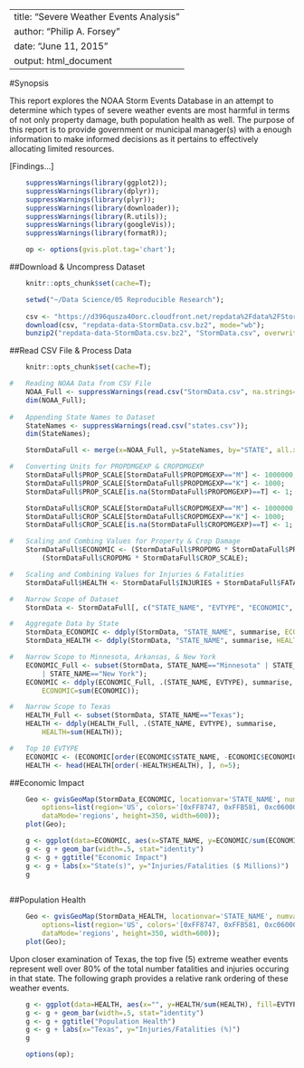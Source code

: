 <!--
    %\VignetteEngine{knitr::knitr}
    %\VignetteIndexEntry{Markdown example with knitr and googleVis}
-->

---
title: "Severe Weather Events Analysis"
author: "Philip A. Forsey"
date: "June 11, 2015"
output: html_document
---

#Synopsis

This report explores the NOAA Storm Events Database in an attempt to determine which types of severe weather events are most harmful in terms of not only property damage, buth population health as well.  The purpose of this report is to provide government or municipal manager(s) with a enough information to make informed decisions as it pertains to effectively allocating limited resources.

[Findings...]


```r
    suppressWarnings(library(ggplot2));
    suppressWarnings(library(dplyr));
    suppressWarnings(library(plyr));
    suppressWarnings(library(downloader));
    suppressWarnings(library(R.utils));
    suppressWarnings(library(googleVis));
    suppressWarnings(library(formatR));
```

```r
    op <- options(gvis.plot.tag='chart');
```

##Download & Uncompress Dataset
```r

    knitr::opts_chunk$set(cache=T);

    setwd("~/Data Science/05 Reproducible Research");
    
    csv <- "https://d396qusza40orc.cloudfront.net/repdata%2Fdata%2FStormData.csv.bz2";
    download(csv, "repdata-data-StormData.csv.bz2", mode="wb");
    bunzip2("repdata-data-StormData.csv.bz2", "StormData.csv", overwrite=T);

```

##Read CSV File & Process Data
```r

    knitr::opts_chunk$set(cache=T);

#   Reading NOAA Data from CSV File
    NOAA_Full <- suppressWarnings(read.csv("StormData.csv", na.strings=""));
    dim(NOAA_Full);
    
#   Appending State Names to Dataset
    StateNames <- suppressWarnings(read.csv("states.csv"));
    dim(StateNames);

    StormDataFull <- merge(x=NOAA_Full, y=StateNames, by="STATE", all.x=T);

#   Converting Units for PROPDMGEXP & CROPDMGEXP
    StormDataFull$PROP_SCALE[StormDataFull$PROPDMGEXP=="M"] <- 1000000;
    StormDataFull$PROP_SCALE[StormDataFull$PROPDMGEXP=="K"] <- 1000;
    StormDataFull$PROP_SCALE[is.na(StormDataFull$PROPDMGEXP)==T] <- 1;

    StormDataFull$CROP_SCALE[StormDataFull$CROPDMGEXP=="M"] <- 1000000;
    StormDataFull$CROP_SCALE[StormDataFull$CROPDMGEXP=="K"] <- 1000;
    StormDataFull$CROP_SCALE[is.na(StormDataFull$CROPDMGEXP)==T] <- 1;

#   Scaling and Combing Values for Property & Crop Damage 
    StormDataFull$ECONOMIC <- (StormDataFull$PROPDMG * StormDataFull$PROP_SCALE) + 
        (StormDataFull$CROPDMG * StormDataFull$CROP_SCALE);

#   Scaling and Combining Values for Injuries & Fatalities
    StormDataFull$HEALTH <- StormDataFull$INJURIES + StormDataFull$FATALITIES;

#   Narrow Scope of Dataset
    StormData <- StormDataFull[, c("STATE_NAME", "EVTYPE", "ECONOMIC", "HEALTH")];

#   Aggregate Data by State
    StormData_ECONOMIC <- ddply(StormData, "STATE_NAME", summarise, ECONOMIC=sum(ECONOMIC));
    StormData_HEALTH <- ddply(StormData, "STATE_NAME", summarise, HEALTH=sum(HEALTH));

#   Narrow Scope to Minnesota, Arkansas, & New York
    ECONOMIC_Full <- subset(StormData, STATE_NAME=="Minnesota" | STATE_NAME=="Arkansas" 
        | STATE_NAME=="New York");
    ECONOMIC <- ddply(ECONOMIC_Full, .(STATE_NAME, EVTYPE), summarise, 
        ECONOMIC=sum(ECONOMIC));

#   Narrow Scope to Texas
    HEALTH_Full <- subset(StormData, STATE_NAME=="Texas");
    HEALTH <- ddply(HEALTH_Full, .(STATE_NAME, EVTYPE), summarise, 
        HEALTH=sum(HEALTH));

#   Top 10 EVTYPE
    ECONOMIC <- (ECONOMIC[order(ECONOMIC$STATE_NAME, -ECONOMIC$ECONOMIC), ]);    
    HEALTH <- head(HEALTH[order(-HEALTH$HEALTH), ], n=5);

```


##Economic Impact


```r
    Geo <- gvisGeoMap(StormData_ECONOMIC, locationvar='STATE_NAME', numvar='ECONOMIC', 
        options=list(region='US', colors='[0xFF8747, 0xFFB581, 0xc06000]', 
        dataMode='regions', height=350, width=600));
    plot(Geo);
```

```r
    g <- ggplot(data=ECONOMIC, aes(x=STATE_NAME, y=ECONOMIC/sum(ECONOMIC), fill=EVTYPE))
    g <- g + geom_bar(width=.5, stat="identity")
    g <- g + ggtitle("Economic Impact") 
    g <- g + labs(x="State(s)", y="Injuries/Fatalities ($ Millions)")
    g
    
```


##Population Health


```r
    Geo <- gvisGeoMap(StormData_HEALTH, locationvar='STATE_NAME', numvar='HEALTH', 
        options=list(region='US', colors='[0xFF8747, 0xFFB581, 0xc06000]', 
        dataMode='regions', height=350, width=600));
    plot(Geo);
```


Upon closer examination of Texas, the top five (5) extreme weather events represent well over 80% of the total number fatalities and injuries occuring in that state.  The following graph provides a relative rank ordering of these weather events.

```r
    g <- ggplot(data=HEALTH, aes(x="", y=HEALTH/sum(HEALTH), fill=EVTYPE))
    g <- g + geom_bar(width=.5, stat="identity")
    g <- g + ggtitle("Population Health") 
    g <- g + labs(x="Texas", y="Injuries/Fatalities (%)")
    g

```

```r
    options(op);

```
